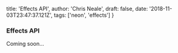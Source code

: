   title: 'Effects API',
  author: 'Chris Neale',
  draft: false,
  date: '2018-11-03T23:47:37.121Z',
  tags: ['neon', 'effects']
}

### Effects API

Coming soon...